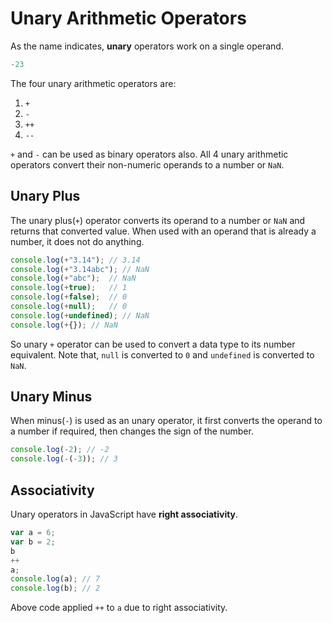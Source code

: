 
<Layout>
<SEO title="Unary Arithmetic Operators in JavaScript" />
<JSLayout>

# Unary Arithmetic Operators

As the name indicates, **unary** operators work on a single operand.

```javascript
-23
```

The four unary arithmetic operators are:

1. `+`
2. `-`
3. `++`
4. `--`

`+` and `-` can be used as binary operators also. All 4 unary arithmetic operators convert their non-numeric operands to a number or `NaN`.

## Unary Plus

The unary plus(`+`) operator converts its operand to a number or `NaN` and returns that converted value. When used with an operand that is already a number, it does not do anything.

```javascript
console.log(+"3.14"); // 3.14
console.log(+"3.14abc"); // NaN
console.log(+"abc");  // NaN
console.log(+true);   // 1
console.log(+false);  // 0
console.log(+null);   // 0
console.log(+undefined); // NaN
console.log(+{}); // NaN
```

So unary `+` operator can be used to convert a data type to its number equivalent. Note that, `null` is converted to `0` and `undefined` is converted to `NaN`.

## Unary Minus

When minus(`-`) is used as an unary operator, it first converts the operand to a number if required, then changes the sign of the number.

```javascript
console.log(-2); // -2
console.log(-(-3)); // 3
```


## Associativity

Unary operators in JavaScript have **right associativity**.

```javascript
var a = 6;
var b = 2;
b
++
a;
console.log(a); // 7
console.log(b); // 2
```

Above code applied `++` to `a` due to right associativity.

</JSLayout>
</Layout>
